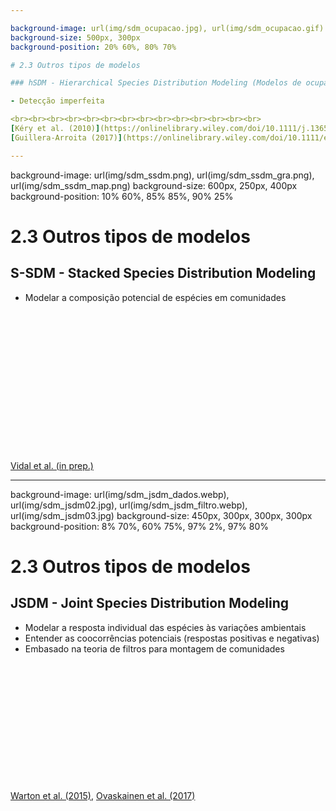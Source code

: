 ```yaml
---

background-image: url(img/sdm_ocupacao.jpg), url(img/sdm_ocupacao.gif)
background-size: 500px, 300px
background-position: 20% 60%, 80% 70%

# 2.3 Outros tipos de modelos

### hSDM - Hierarchical Species Distribution Modeling (Modelos de ocupação)

- Detecção imperfeita

<br><br><br><br><br><br><br><br><br><br><br><br><br><br>
[Kéry et al. (2010)](https://onlinelibrary.wiley.com/doi/10.1111/j.1365-2699.2010.02345.x),
[Guillera-Arroita (2017)](https://onlinelibrary.wiley.com/doi/10.1111/ecog.02445)

---
```


background-image: url(img/sdm_ssdm.png), url(img/sdm_ssdm_gra.png), url(img/sdm_ssdm_map.png)
background-size: 600px, 250px, 400px
background-position: 10% 60%, 85% 85%, 90% 25%

# 2.3 Outros tipos de modelos 

## S-SDM - Stacked Species Distribution Modeling

- Modelar a composição potencial de espécies em comunidades

<br><br><br><br><br><br><br><br><br><br><br><br><br><br>
[Vidal et al. (in prep.)](https://www.biorxiv.org/content/10.1101/629782v1.abstract)

---

background-image: url(img/sdm_jsdm_dados.webp), url(img/sdm_jsdm02.jpg), url(img/sdm_jsdm_filtro.webp), url(img/sdm_jsdm03.jpg)
background-size: 450px, 300px, 300px, 300px
background-position: 8% 70%, 60% 75%, 97% 2%, 97% 80%

# 2.3 Outros tipos de modelos

## JSDM - Joint Species Distribution Modeling

- Modelar a resposta individual das espécies às variações ambientais
- Entender as coocorrências potenciais (respostas positivas e negativas)
- Embasado na teoria de filtros para montagem de comunidades

<br><br><br><br><br><br><br><br><br><br><br><br>
[Warton et al. (2015)](https://onlinelibrary.wiley.com/doi/10.1111/j.1365-2699.2010.02345.x),
[Ovaskainen et al. (2017)](https://onlinelibrary.wiley.com/doi/10.1111/ecog.02445)
